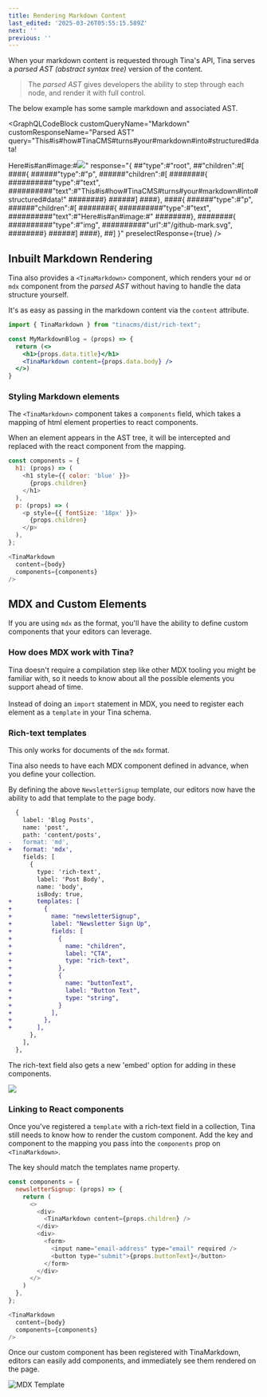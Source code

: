 ```yaml
---
title: Rendering Markdown Content
last_edited: '2025-03-26T05:55:15.589Z'
next: ''
previous: ''
---
```


When your markdown content is requested through Tina's API, Tina serves a *parsed AST (abstract syntax tree)* version of the content.

> The *parsed AST* gives developers the ability to step through each node, and render it with full control.

The below example has some sample markdown and associated AST.

<GraphQLCodeBlock
  customQueryName="Markdown"
  customResponseName="Parsed AST"
  query="This#is#how#TinaCMS#turns#your#markdown#into#structured#data!

  Here#is#an#image:#![](/github-mark.svg)"
  response="{
  ##&#x22;type&#x22;:#&#x22;root&#x22;,
  ##&#x22;children&#x22;:#[
  ####{
  ######&#x22;type&#x22;:#&#x22;p&#x22;,
  ######&#x22;children&#x22;:#[
  ########{
  ##########&#x22;type&#x22;:#&#x22;text&#x22;,
  ##########&#x22;text&#x22;:#&#x22;This#is#how#TinaCMS#turns#your#markdown#into#structured#data!&#x22;
  ########}
  ######]
  ####},
  ####{
  ######&#x22;type&#x22;:#&#x22;p&#x22;,
  ######&#x22;children&#x22;:#[
  ########{
  ##########&#x22;type&#x22;:#&#x22;text&#x22;,
  ##########&#x22;text&#x22;:#&#x22;Here#is#an#image:#&#x22;
  ########},
  ########{
  ##########&#x22;type&#x22;:#&#x22;img&#x22;,
  ##########&#x22;url&#x22;:#&#x22;/github-mark.svg&#x22;,
  ########}
  ######]
  ####},
  ##]
  }"
  preselectResponse={true}
/>

## Inbuilt Markdown Rendering

Tina also provides a `<TinaMarkdown>` component, which renders your `md` or `mdx` component from the *parsed AST* without having to handle the data structure yourself.

It's as easy as passing in the markdown content via the `content` attribute.

```jsx
import { TinaMarkdown } from "tinacms/dist/rich-text";

const MyMarkdownBlog = (props) => {
  return (<>
    <h1>{props.data.title}</h1>
    <TinaMarkdown content={props.data.body} />
  </>)
}
```

### Styling Markdown elements

The `<TinaMarkdown>` component takes a `components` field, which takes a mapping of html element properties to react components.

When an element appears in the AST tree, it will be intercepted and replaced with the react component from the mapping.

```javascript
const components = {
  h1: (props) => (
    <h1 style={{ color: 'blue' }}>
      {props.children}
    </h1>
  ),
  p: (props) => (
    <p style={{ fontSize: '18px' }}>
      {props.children}
    </p>
  ),
};

<TinaMarkdown
  content={body}
  components={components}
/>
```

## MDX and Custom Elements

If you are using `mdx` as the format, you'll have the ability to define custom components that your editors can leverage.

### How does MDX work with Tina?

Tina doesn't require a compilation step like other MDX tooling you
might be familiar with, so it needs to know about all the possible elements
you support ahead of time. \
\
Instead of doing an `import` statement in MDX,
you need to register each element as a `template` in your Tina schema.

### Rich-text templates

This only works for documents of the `mdx` format.

Tina also needs to have each MDX component defined in advance, when you define your collection.

By defining the above `NewsletterSignup` template, our editors now have the ability to add that template to the page body.

```diff
  {
    label: 'Blog Posts',
    name: 'post',
    path: 'content/posts',
-   format: 'md',
+   format: 'mdx',
    fields: [
      {
        type: 'rich-text',
        label: 'Post Body',
        name: 'body',
        isBody: true,
+       templates: [
+         {
+           name: "newsletterSignup",
+           label: "Newsletter Sign Up",
+           fields: [
+             {
+               name: "children",
+               label: "CTA",
+               type: "rich-text",
+             },
+             {
+               name: "buttonText",
+               label: "Button Text",
+               type: "string",
+             }
+           ],
+         },
+       ],
      },
    ],
  },
```

The rich-text field also gets a new 'embed' option for adding in these components.

![](/img/docs/reference/SCR-20250314-oprm.png)

### Linking to React components

Once you've registered a `template` with a rich-text field in a collection, Tina still needs to know how to render the custom component. Add the key and component to the mapping you pass into the `components` prop on `<TinaMarkdown>`.

The key should match the templates name property.

```javascript
const components = {
  newsletterSignup: (props) => {
    return (
      <>
        <div>
          <TinaMarkdown content={props.children} />
        </div>
        <div>
          <form>
            <input name="email-address" type="email" required />
            <button type="submit">{props.buttonText}</button>
          </form>
        </div>
      </>
    )
  },
};

<TinaMarkdown
  content={body}
  components={components}
/>
```

Once our custom component has been registered with TinaMarkdown, editors can easily add components, and immediately see them rendered on the page.

![MDX Template](/img/docs/editing-md/embed-in-md.png)


